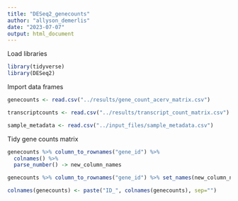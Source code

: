 ```yaml
---
title: "DESeq2_genecounts"
author: "allyson_demerlis"
date: "2023-07-07"
output: html_document
---
```


Load libraries
```r
library(tidyverse)
library(DESeq2)
```

Import data frames
```r
genecounts <- read.csv("../results/gene_count_acerv_matrix.csv")

transcriptcounts <- read.csv("../results/transcript_count_matrix.csv")

sample_metadata <- read.csv("../input_files/sample_metadata.csv")
```

Tidy gene counts matrix
```r
genecounts %>% column_to_rownames("gene_id") %>% 
  colnames() %>% 
  parse_number() -> new_column_names

genecounts %>% column_to_rownames("gene_id") %>% set_names(new_column_names) -> genecounts

colnames(genecounts) <- paste("ID_", colnames(genecounts), sep="")
```


